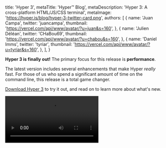 
  title: 'Hyper 3',
  metaTitle: 'Hyper™ Blog',
  metaDescription: 'Hyper 3: A cross-platform HTML/JS/CSS terminal',
  metaImage: 'https://hyper.is/blog/hyper-3-twitter-card.png',
  authors: [
    {
      name: 'Juan Campa',
      twitter: 'juancampa',
      thumbnail: 'https://vercel.com/api/www/avatar/?u=juan&s=160',
    },
    {
      name: 'Julien Déléan',
      twitter: 'CHaBou69',
      thumbnail: 'https://vercel.com/api/www/avatar/?u=chabou&s=160',
    },
    {
      name: 'Daniel Imms',
      twitter: 'tyriar',
      thumbnail: 'https://vercel.com/api/www/avatar/?u=tyriar&s=160',
    },
  ],
}


**Hyper 3 is finally out!** The primary focus for this
release is **performance**.

The latest version includes several enhancements that make Hyper
_really_ fast. For those of us who spend a significant amount
of time on the command line, this release is a total game changer.

[Download Hyper 3](/#installation) to try it out, and read on to learn more about
what's new.

<Video src="/blog/comparison.mp4" oversize />

## Getting There

Looking back on this release, a pleasant surprise has been how little
time it took from _"let's make this thing faster"_ to
_"Holy shell! That's fast!"_

Below, we visit some of the important changes that were shipped as
part of this release:

## WebGL Renderer

The renderer is the piece of code that draws actual pixels on the
screen based on the state of the terminal. The original Hyper renderer
was based on the DOM. While that was a flexible approach thanks to
CSS, it was also very slow.

Hyper 2 improved upon this by switching from `hterm` to
`xterm.js` and using its canvas-based renderer. While that
made Hyper 2 faster, for Hyper 3 we knew it was possible to deliver
even faster performance by completely rewriting the renderer with [WebGL](https://developer.mozilla.org/en-US/docs/Web/API/WebGL_API). By fortunate coincidence, as we were still figuring things out, [Daniel Imms](https://github.com/tyriar) (from
`xterm.js` and `VSCode` fame),
[just returned from a "vacation"](https://twitter.com/Tyriar/status/1064932797016489984)
where he happened to be write a shiny new WebGL renderer.

Isn't the open source community just amazing? We immediately merged
Daniel's branch onto a test fork, and well, it ran circles around
Hyper 2. Thanks [Daniel](https://twitter.com/Tyriar)!

We are aware of a few minor limitations with using this renderer (e.g
selection is always black-and-white, and you can't have more than 16
terminals visible simultaneously) but the performance benefits
outweigh them. The new renderer is still work-in-progress, so you can
expect further improvements in the near future.

## IPC Batching

We also discovered that commands that were very verbose would cause
Hyper to temporarily choke for a few seconds. For example, running
`find ~` would cause Hyper to:

- Run painfully slow for ~5 seconds (at ~1 frame-per-second)
- Suddenly get faster (at ~15 frames-per-second) and finish printing
  everything in ~10 seconds.

Digging within the CPU profile, we noticed that the "renderer" process
was spending most of its time handling an overwhelming amount of
messages coming in from the main process.

<Image
  src="/blog/hyper2.png"
  caption="Hyper v2"
  oversize
  alt="Hyper v2's CPU profile"
/>
<Image
  src="/blog/hyper3.png"
  caption="Hyper v3"
  oversize
  alt="Hyper v3's CPU profile"
/>

It is easy to see the difference between Hyper v2 and v3.
The pink segments represent the time spent in processing IPC, instead of parsing or rendering.

Electron uses a multi-process architecture where each window runs on
its own separate "renderer" process. Additionally, there's one
Node.js-based "main" process that communicates directly with the
underlying OS. In order for terminal data to be rendered by Hyper, it
must be passed from the main process to the renderer process using IPC
(Inter-Process Communication).

**Node's IPC, unfortunately, comes with a non-trivial amount of
overhead.**
Messages are sent back and forth as **JSON strings**,
which must be encoded on one side and decoded on the other. Also,
receiving data through IPC is an async operation, and thus queued in
V8's event loop. Yielding back to the event loop each time after
processing small messages makes matters further worse. This repeated
IPC caused thrashing when processing bursts of text (like running
`cat` on a large file).

To mitigate this problem, we came up with a simple solution:
**batch data into larger chunks before sending them to the renderer
process**. IPC batching reduces the number of messages for verbose commands
significantly and allows the renderer to focus on, well, rendering.

One important consideration was to
**batch as much data as possible to reduce the IPC overhead, but not
so much that we introduce perceivable latency**. With this approach, the renderer process now spends most of its time
doing terminal emulation and rendering instead of processing IPC
messages. The outcome is a much smoother, and faster terminal.

On a similar vein, we are also testing a new approach to
[decide how much data is parsed](https://github.com/vercel/xterm.js/pull/4/files)
before yielding to the renderer. The idea is to prevent skipped frames
for a more responsive terminal.

## Electron V3

Hyper 3 bumps the underlying Electron from V1 to V3. We also tested
V4, but a [regression in the Canvas API](https://bugs.chromium.org/p/chromium/issues/detail?id=683994#c35)
forced us to stay on V3. The upgrade brings in newer versions of V8
and Node.js, and their corresponding bug fixes.

## Faster Startup Time

Hyper 3 improves startup time by creating the first
_pseudoterminal (pty)_ as soon as possible. A pty is a facility
provided by operating systems to allow programs such as Hyper to
emulate terminals.

In previous versions, Hyper would wait for the Chromium window to
open, send an "I'm ready" message, and _only then_ create the
pty. Those two activities take a substantial amount of time, but could
be done in parallel.

Hyper 3 starts initializing both at the same time. By the time the
window says "I'm ready", the pty is already warmed-up and ready to be
consumed. This gives Hyper 3 a decent boost in launch time (about
150ms on Linux, potentially better on other platforms).

## Emoji Support

If you're on MacOS, you can now press
`Command + Control + Space` to get an emoji popup and [jazz up those commit messages](https://gitmoji.carloscuesta.me/).

<Image
  src="/blog/supports-emoji.png"
  caption="With the new emoji support, introducing emoji within Git commits (or
elsewhere) is easier than ever."
  alt="Emoji popup"
/>

## More Themes on Hyper Store

Since Hyper 2, we have added many new themes into the [Hyper Store](https://hyper.is/themes?newest). This means
it's now even easier to customise your Hyper experience to your
personality.

We have a detailed contribution page that explains how you can go
about [enlisting your extension](https://github.com/vercel/hyper-site/wiki/Submitting-a-new-plugin-or-theme-to-Hyper-Store). We encourage all contribution and look forward to adding more themes
and plugins from the community!

<Image
  src="/blog/themes.png"
  caption="Hyper supports themes, allowing you to customise your development
experience."
  alt="A collection of hyper themes"
/>

## The Road Ahead

Terminals have existed since the 60s, and have been a powerful tool in
our workflows. Their flexibility guarantees that they will remain
relevant for years to come. [We're in for the long haul](https://twitter.com/rauchg/status/1074381303506587650).

Hyper is a new kind of terminal, built on top of web technology, with
a focus on extensibility. This opens new possibilities that can make
the CLI experience [more productive](https://github.com/chabou/hyper-pane) (and [fun](https://github.com/Aaronius/hyper-cat))!

We're excited to keep improving Hyper, both in terms of performance
and capabilities — there's a lot to do. Hyper is completely open
source, and we welcome your [involvement and contribution](https://github.com/vercel/hyper).

## Acknowledgments

We're genuinely thankful to the open source community. We're not
saying this only because we are building on top of an incredible set
of open source libraries, but also because we find the helpful ethos
of the community very touching.

As soon as the [`xterm.js`](https://github.com/xtermjs/xterm.js/)
team heard we were working on performance, they jumped right in and
helped us with feedback and several initiatives they had on their
side. We would like to extend huge thanks to [Daniel Imms](https://github.com/tyriar), [@Jerch](https://github.com/jerch) and [Benjamin Staneck](https://github.com/stanzilla) for their
contribution and feedback.
